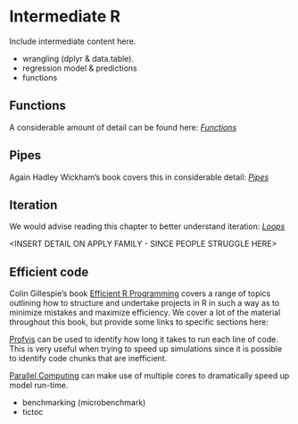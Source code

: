# Intermediate R

Include intermediate content here.

- wrangling (dplyr & data.table).
- regression model & predictions
- functions

## Functions

A considerable amount of detail can be found here: 
*[Functions](https://r4ds.had.co.nz/functions.html)*

## Pipes

Again Hadley Wickham's book covers this in considerable detail:
*[Pipes](https://r4ds.had.co.nz/pipes.html)*

## Iteration

We would advise reading this chapter to better understand iteration:
*[Loops](https://r4ds.had.co.nz/iteration.html#for-loops)*

 <INSERT DETAIL ON APPLY FAMILY - SINCE PEOPLE STRUGGLE HERE>
 
## Efficient code

Colin Gillespie's book [Efficient R Programming](https://csgillespie.github.io/efficientR/) covers a range of topics outlining how to structure and undertake projects in R in such a way as to minimize mistakes and maximize efficiency. We cover a lot of the material throughout this book, but provide some links to specific sections here:


[Profvis](https://csgillespie.github.io/efficientR/performance.html#getting-started-with-profvis) can be used to identify how long it takes to run each line of code. This is very useful when trying to speed up simulations since it is possible to identify code chunks that are inefficient.

[Parallel Computing](https://csgillespie.github.io/efficientR/performance.html#performance-parallel) can make use of multiple cores to dramatically speed up model run-time.

- benchmarking (microbenchmark)
- tictoc
